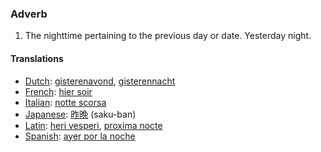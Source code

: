 === Adverb ===

#The nighttime pertaining to the previous day or date. Yesterday night.

==== Translations ====
*[[Dutch]]: [[gisterenavond]], [[gisterennacht]]
*[[French]]: [[hier soir]]
*[[Italian]]: [[notte scorsa]]
*[[Japanese]]: [[昨晩]] (saku-ban)
*[[Latin]]: [[heri vesperi]], [[proxima nocte]]
*[[Spanish]]: [[ayer por la noche]]